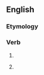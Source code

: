 ==English==

===Etymology===
{{suffix|set|est|lang=en}}

===Verb===
{{head|en|verb form|cat2=verb simple past forms|cat3=second-person singular forms}}

# {{en-archaic second-person singular of|set}}
# {{label|en|archaic}} {{second-person singular past of|set|lang=en}}